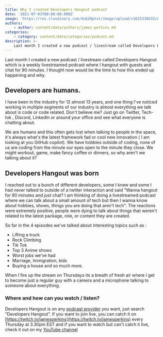 ```yaml
---
title: Why I created Developers Hangout podcast
date: '2021-07-03T00:00:00.000Z'
image: 'https://res.cloudinary.com/dub20ptvt/image/upload/v1625336633/WHY_I_LAUCHED_DEVE_HANG_ym8u8t.webp'
authors:
    - author: content/data/authors/james-perkins.md
categories:
    - category: content/data/categories/podcast.md
description: >-
    Last month I created a new podcast / livestream called Developers Hangout which is a weekly livestreamed podcast where I hangout with guests and chat for 90 minutes. I thought now would be the time to how this ended up happening and why
---
```


Last month I created a new podcast / livestream called Developers Hangout which is a weekly livestreamed podcast where I hangout with guests and chat for 90 minutes. I thought now would be the time to how this ended up happening and why.

## Developers are humans.

I have been in the industry for 12 almost 13 years, and one thing I've noticed working in multiple segments of our industry is almost everything we talk about is code or code related. Don't believe me? Just go on Twitter, Tech-tok , Discord, LinkedIn or around your office and see what everyone is chatting about.

We are humans and this often gets lost when talking to people in the space, it's always what's the latest framework fad or cool new innovation ( I am looking at you GitHub copilot). We have hobbies outside of coding, none of us are coding from the minute our eyes open to the minute they close. We might workout, game, make fancy coffee or dinners, so why aren't we talking about it?

## Developers Hangout was born

I reached out to a bunch of different developers, some I knew and some I had never talked to outside of a twitter interaction and said "Wanna hangout for 90 minutes and just chat? I am thinking of doing a livestreamed podcast where we can talk about a small amount of tech but then I wanna know about hobbies, shows, things you are doing that aren't tech". The reactions were extremely positive, people were dying to talk about things that weren't related to the latest package, role, or content they are created.

So far in the 4 episodes we've talked about interesting topics such as :

-   Lifting a truck
-   Rock Climbing
-   Tik Tok
-   Top 3 Anime shows
-   Worst jobs we've had
-   Marriage, Immigration, kids
-   Buying a house
    and so much more.

When I fire up the stream on Thursdays its a breath of fresh air where I get to become just a regular guy with a camera and a microphone talking to someone about everything.

### Where and how can you watch / listen?

Developers Hangout is on any [podcast provider](https://anchor.fm/developershangout) you want, just search "Developers Hangout". If you want to join live, you can catch it on [https://twitch.tv/jamesperkins](https://twitch.tv/jamesperkins) every Thursday at 3.30pm EST and if you want to watch but can't catch it live, check it out on my [YouTube channel](https://youtube.com/c/learntocodewithjames)
